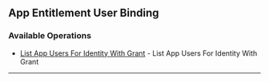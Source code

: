 
## App Entitlement User Binding

### Available Operations

* [List App Users For Identity With Grant](//app_entitlement_user_binding/list_app_users_for_identity_with_grant) - List App Users For Identity With Grant

---
<ListAppUsersForIdentityWithGrant />
